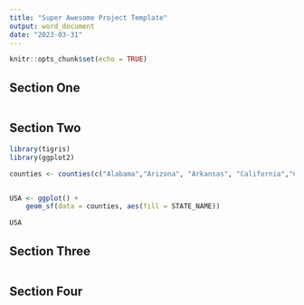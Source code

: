 ```yaml
---
title: "Super Awesome Project Template"
output: word_document
date: "2023-03-31"
---
```


```r
knitr::opts_chunk$set(echo = TRUE)
```

## Section One

```r

```


## Section Two

```r

library(tigris)
library(ggplot2)

counties <- counties(c("Alabama","Arizona", "Arkansas", "California","Colorado", "Connecticut", "Delware", "Florida", "Georgia", "Idaho", "Illinois", "Indiana", "Iowa", "Kansas", "Kentucky", "Louisiana", "Maine", "Maryland", "Massachusetts", "Michigan", "Minnesota", "Mississippi", "Missouri", "Montana", "Nebraska", "Nevada", "New Hampshire", "New Jersey", "New Mexico", "New York", "North Carolina", "North Dakota", "Ohio", "Oklahoma", "Oregon", "Pennsylvania", "Rhode Island", "South Carolina", "South Dakota", "Tennessee", "Texas", "Utah", "Vermont", "Virginia", "Washington", "West Virginia", "Wisconsin","Wyoming"), cb = TRUE)


USA <- ggplot() +
    geom_sf(data = counties, aes(fill = STATE_NAME))

USA

```

## Section Three

```r

```



## Section Four

```r

```